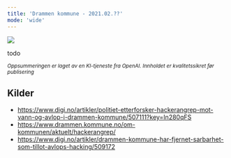 ```yaml
---
title: 'Drammen kommune - 2021.02.??'
mode: 'wide'
---
```


<Frame>
<img src="/images/drammen-kommune.png" />
</Frame>

todo

<sup><i>Oppsummeringen er laget av en KI-tjeneste fra OpenAI. Innholdet er kvalitetssikret før publisering</i></sup>

## Kilder
- https://www.digi.no/artikler/politiet-etterforsker-hackerangrep-mot-vann-og-avlop-i-drammen-kommune/507111?key=In280qFS
- https://www.drammen.kommune.no/om-kommunen/aktuelt/hackerangrep/
- https://www.digi.no/artikler/drammen-kommune-har-fjernet-sarbarhet-som-tillot-avlops-hacking/509172
